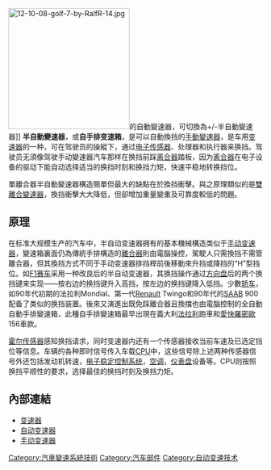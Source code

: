 {{Expand language|1=en|time=2020-10-18T11:18:42+00:00}}
{{noteTA
|1=zh-tw:半自動變速器;zh-hk:半自動波;zh-cn:半自动变速器;                                  
|2=zh-tw:手動變速器;zh-hk:手動波;zh-cn:手动变速器
}}
[[File:12-10-08-golf-7-by-RalfR-14.jpg|240px]]的自動變速器，可切換為+/-半自動變速器]]
'''半自動變速器'''，或'''自手排变速箱'''，是可以自動換挡的[[手動變速器|手動變速器]]，是车用[[变速器|变速器]]的一种，可在驾驶员的操縱下，通过[[电子传感器|电子传感器]]、处理器和执行器来换挡。驾驶员无須像驾驶手动變速器汽车那样在换挡前踩[[离合器|离合器]]踏板，因为[[离合器|离合器]]在电子设备的驱动下能自动选择适当的换挡时刻和换挡力矩，快速平稳地转换挡位。

單離合器半自動變速器構造簡單但最大的缺點在於換挡衝擊。與之原理類似的是[[雙離合變速器|雙離合變速器]]，換挡衝擊大大降低，但卻增加重量變重及可靠度較低的問題。

== 原理 ==

在标准大规模生产的汽车中，半自动变速器拥有的基本機械構造类似于[[手动变速器|手动变速器]]，變速箱裏面仍為傳統手排構造的[[離合器|離合器]]則由電腦操控，駕駛人只需換挡不需管離合器，但其換挡方式不同于手动变速器排挡桿前後移動來升挡或降挡的“H”型挡位。如[[F1赛车|F1赛车]]采用一种改良后的半自动变速器，其换挡操作通过[[方向盘|方向盘]]后的两个换挡键来实现——按右边的换挡键升入高挡，按左边的换挡键降入低挡。少數[[轿车|轿车]]，如90年代初期的法拉利Mondial、第一代[[Renault|Renault]] Twingo和90年代的[[SAAB|SAAB]] 900配备了类似的换挡装置。後來又演進出既免踩離合器且換擋也由電腦控制的全自動自動手排變速箱，此種自手排變速箱最早出現在義大利[[法拉利|法拉利]]跑車和[[愛快羅密歐|愛快羅密歐]]156車款。

[[霍尔传感器|霍尔传感器]]感知换挡请求，同时变速器内还有一个传感器接收当前车速及已选定挡位等信息。车辆的各种即时信号传入车载[[CPU|CPU]]中，这些信号除上述两种传感器信号外还包括发动机转速，[[电子稳定控制系统|电子稳定控制系统]]，[[空调|空调]]，[[仪表盘|仪表盘]]设备等。CPU则按照换挡平顺性的要求，选择最佳的换挡时刻及换挡力矩。

== 內部連結 ==
*[[变速器|变速器]]
*[[自动变速器|自动变速器]]
*[[手动变速器|手动变速器]]

{{零件與附件}}

[[Category:汽車變速系統技術|Category:汽車變速系統技術]]
[[Category:汽车部件|Category:汽车部件]]
[[Category:自动变速技术|Category:自动变速技术]]